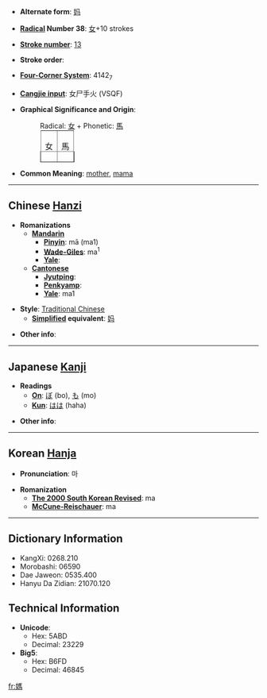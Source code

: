 * '''Alternate form''': [[妈]]

* '''[[Wiktionary:Chinese radical index| Radical]] Number 38''': [[Wiktionary:Chinese radical index 女|女]]+10 strokes

* '''[[Wiktionary:Chinese total strokes index|Stroke number]]''': [[Wiktionary:Chinese total strokes index 13|13]]

* '''Stroke order''': 

* '''[[Wiktionary:Chinese four corner index|Four-Corner System]]''': 4142<sub>7</sub>

* '''[[Wiktionary:Chinese Cangjie index|Cangjie input]]''': 女尸手火 (VSQF)

* '''Graphical Significance and Origin''':
*:Radical: [[女]] + Phonetic: [[馬]]
*:<table border=1 style="display:inline;"><tr><td>女</td><td>馬</td></table>

* '''Common Meaning''': [[mother]], [[mama]]

----

== Chinese [[Hanzi]] ==

* '''Romanizations'''
** '''[[Mandarin]]'''
*** '''[[Pinyin]]''': mā (ma1)
*** '''[[Wade-Giles]]''': ma<sup>1</sup>
*** '''[[Yale]]''': 
** '''[[Cantonese]]'''
*** '''[[Jyutping]]''':
*** '''[[Penkyamp]]''': 
*** '''[[Yale]]''': ma1

* '''Style''': [[Traditional Chinese]] 
** '''[[Simplified Chinese|Simplified]] equivalent''': [[妈]]

* '''Other info''': 

----

== Japanese [[Kanji]] ==

* '''Readings'''
** '''[[On]]''': [[ぼ]] (bo), [[も]] (mo)
** '''[[Kun]]''': [[はは]] (haha)

* '''Other info''':  

----

== Korean [[Hanja]] ==

* '''Pronunciation''': 마

* '''Romanization'''
** '''[[The 2000 South Korean Revised Romanization|The 2000 South Korean Revised]]''': ma
** '''[[McCune-Reischauer]]''': ma

----

== Dictionary Information ==

* KangXi: 0268.210
* Morobashi: 06590
* Dae Jaweon: 0535.400
* Hanyu Da Zidian: 21070.120

== Technical Information ==

* '''Unicode''':
** Hex: 5ABD
** Decimal: 23229
* '''Big5''':
** Hex: B6FD
** Decimal: 46845

[[fr:媽]]